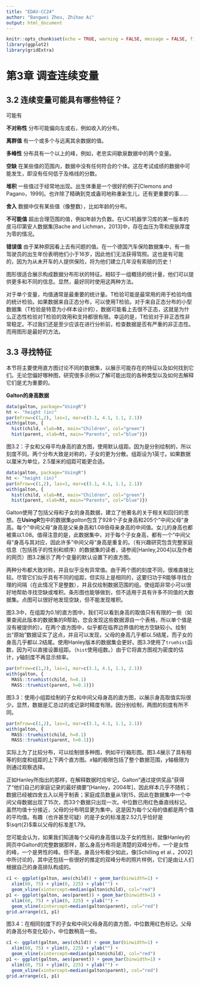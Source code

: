 ```yaml
---
title: "EDAV-CC24"
author: "Bangwei Zhou, Zhihao Ai"
output: html_document
---
```


```r
knitr::opts_chunk$set(echo = TRUE, warning = FALSE, message = FALSE, fig.align = "center")
library(ggplot2)
library(gridExtra)
```

# 第3章 调查连续变量

## 3.2 连续变量可能具有哪些特征？


可能有

**不对称性** 分布可能偏向左或右，例如收入的分布。

**离群值** 有一个或多个与远离其余数据的值。

**多峰性** 分布具有一个以上的峰，例如，老忠实间歇泉数据中的两个变量。

**空缺** 在某些值的范围内，数据中没有任何符合的个体。这在考试成绩的数据中可能发生，即没有任何低于及格线的分数。

**堆积** 一些值过于经常地出现。出生体重是一个很好的例子[Clemons and Pagano，1999]。也许除了精确到克或盎司地称重新生儿，还有更重要的事……

**舍入** 数据中仅有某些值（像整数），比如年龄的分布。

**不可能值** 超出合理范围的值，例如年龄为负数。在UCI机器学习库的某一版本的皮马印第安人数据集[Bache and Lichman，2013]中，存在血压为零和皮肤厚度为零的情况。

**错误值** 由于某种原因看上去有问题的值。在一个德国汽车保险数据集中，有一些驾驶员的出生年份表明他们小于16岁，因此他们无法获得驾照。这也是有可能的，因为为从未开车的人提供保险，将为他们建立几年没有索赔的历史！

图形很适合展示构成数据分布形状的特征。相较于一组概括的统计量，他们可以提供更多和不同的信息。显然，最好同时使用这两种方法。

对于单个变量，均值通常是最重要的统计量。T检验可能是最常用的用于检验均值的统计检验。如果数据来自正态分布，可以使用T检验。对于来自正态分布的小型数据集（T检验是特意为小样本设计的），数据可能看上去很不正态，这就是为什么正态性检验对T检验的效用和支持都很有限。幸运的是，T检验对于非正态性非常稳定。不过我们还是至少应该在进行分析前，检查数据是否有严重的非正态性。而用图形是最好的方法。


## 3.3 寻找特征


本节将主要使用直方图讨论不同的数据集，以展示可能存在的特征以及如何找到它们。无论您偏好哪种图，研究很多示例以了解可能出现的各种类型以及如何去解释它们是尤为重要的。

**Galton的身高数据**

```r
data(galton, package="UsingR")
ht <- "height (in)"
par(mfrow=c(1,2), las=1, mar=c(3.1, 4.1, 1.1, 2.1)) 
with(galton, {
  hist(child, xlab=ht, main="Children", col="green") 
  hist(parent, xlab=ht, main="Parents", col="blue")})
```
图3.2：子女和父母平均身高的直方图，使用默认组距。因为是分别绘制的，所以刻度不同。两个分布大致是对称的，子女的更为分散。组距设为1英寸。如果数据以厘米为单位，2.5厘米的组距可能更合适。

```r
data(galton, package="UsingR")
ht <- "height (in)"
par(mfrow=c(1,2), las=1, mar=c(3.1, 4.1, 1.1, 2.1)) 
with(galton, {
  hist(child, xlab=ht, main="Children", col="green") 
  hist(parent, xlab=ht, main="Parents", col="blue")})
```

Galton使用了包括父母和子女的身高数据，建立了他著名的关于相关和回归的思想。在**UsingR**包中的数据集*galton*包含了928个子女身高和205个”中间父母“身高。每个”中间父母“身高是父亲身高和1.08倍母亲身高的中间值。女儿的身高也都被乘以1.08。值得注意的是，此数据集中，对于每个子女身高，都有一个”中间父母“身高与其对应，因此许多”中间父母“身高是重复的。（有兴趣研究包含完整家庭信息（包括孩子的性别和顺序）的数据集的读者，请参阅[Hanley,2004]以及作者的网页）图3.2展示了两个变量的默认设置下的直方图。

两种分布都大致对称，并且似乎没有异常值。由于两个图的刻度不同，很难直接比较。尽管它们似乎具有不同的组距，但实际上是相同的，这要归功于R能够寻找合理的间隔（在此情况下是整数），并且仅绘制数据范围的组。使组距非常小可以很好地帮助寻找空缺或堆积。条形图也能够做到，但不适用于具有许多不同值的大数据集。点图可以很好地发现空缺，但不能发现堆积。

图3.3中，在组距为0.1的直方图中，我们可以看到身高的取值只有有限的一些（如果查阅此版本的数据集的R帮助，您会发现这些数据源自一个表格，所以单个值是没有被提供的）。在两个直方图中，似乎都在临界边界值的地方空缺较小。绘制出“原始”数据证实了这点，并且可以发现，父母的身高几乎都以.5结尾，而子女的身高几乎都以.2结尾。使用Hanley版本的数据集会更好。图3.3使用了`truehist`函数，因为可以直接设置组距。（`hist`使用组数。）由于它将直方图视为密度的估计，*y*轴刻度不再显示频率。

```r
par(mfrow=c(1,2), las=1, mar=c(3.1, 4.1, 1.1, 2.1)) 
with(galton, {
  MASS::truehist(child, h=0.1) 
  MASS::truehist(parent, h=0.1)})
```

图3.3：使用小组距绘制的子女和中间父母身高的直方图，以展示身高取值实际很少。显然，数据是汇总过的或记录时精度有限。因分别绘制，两图的刻度有所不同。

```r
par(mfrow=c(1,2), las=1, mar=c(3.1, 4.1, 1.1, 2.1)) 
with(galton, {
  MASS::truehist(child, h=0.1) 
  MASS::truehist(parent, h=0.1)})
```

实际上为了比较分布，可以绘制很多种图，例如平行箱形图。图3.4展示了具有相等的刻度和组距的上下两个直方图。*x*轴的极限包括了整个数据范围，*y*轴极限为则通过观察选择。

正如Hanley所指出的那样，在解释数据时应牢记，Galton“通过提供奖品”获得了“他们自己的家庭记录的最好摘要”[Hanley，2004年]，因此样本几乎不随机；数据已经被四舍五入以用于制表；家庭成员数量从1到15，因此在数据集中一个中间父母数据出现了15次，而33个数据只出现一次。中位数已用红色垂直线标记。虽然均值十分接近，父母的分布明显更为集中。这是因为每个父母的值都是两个值的平均值。有趣（也许甚至可疑）的是子女的标准差2.52几乎恰好是$\sqrt{2}$乘以父母的标准差1.79。

您可能会认为，如果我们知道每个父母的身高值以及子女的性别，就像Hanley的网页中Galton的完整数据那样，那么身高分布将是清楚的双峰分布，一个是女性的峰，一个是男性的峰。但不是。身高分布极少如此，像[Schilling et al.，2002]中所讨论的，其中还包括一些很好的推定的双峰分布的照片样例，它们是由让人们根据自己的身高排队构成的。


```r
c1 <- ggplot(galton, aes(child)) + geom_bar(binwidth=1) +
  xlim(60, 75) + ylim(0, 225) + ylab("") +
  geom_vline(xintercept=median(galton$child), col="red")
p1 <- ggplot(galton, aes(parent)) + geom_bar(binwidth=1) +
  xlim(60, 75) + ylim(0, 225) + ylab("") +
  geom_vline(xintercept=median(galton$parent), col="red")
grid.arrange(c1, p1)
```

图3.4：在相同刻度下的子女和中间父母身高的直方图，中位数用红色标记。父母的身高分布变化较小，中位数稍高一些。

```r
c1 <- ggplot(galton, aes(child)) + geom_bar(binwidth=1) +
  xlim(60, 75) + ylim(0, 225) + ylab("") +
  geom_vline(xintercept=median(galton$child), col="red")
p1 <- ggplot(galton, aes(parent)) + geom_bar(binwidth=1) +
  xlim(60, 75) + ylim(0, 225) + ylab("") +
  geom_vline(xintercept=median(galton$parent), col="red")
grid.arrange(c1, p1)
```